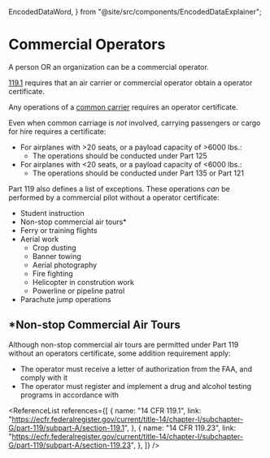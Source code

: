   EncodedDataWord,
} from "@site/src/components/EncodedDataExplainer";

# Commercial Operators

A person OR an organization can be a commercial operator.

[119.1](/_references/14-CFR/119.1) requires that an air carrier or commercial operator obtain a operator
certificate.

Any operations of a [common carrier](/docs/topics/regulations/commercial/carriage) requires an
operator certificate.

Even when common carriage is _not_ involved, carrying passengers or cargo for
hire requires a certificate:

- For airplanes with >20 seats, or a payload capacity of >6000 lbs.:
  - The operations should be conducted under Part 125
- For airplanes with &lt;20 seats, or a payload capacity of &lt;6000 lbs.:
  - The operations should be conducted under Part 135 or Part 121

<Reg part="119.23" />

Part 119 also defines a list of exceptions. These operations _can_ be performed
by a commercial pilot without a operator certificate:

- Student instruction
- Non-stop commercial air tours\*
- Ferry or training flights
- Aerial work
  - Crop dusting
  - Banner towing
  - Aerial photography
  - Fire fighting
  - Helicopter in constrution work
  - Powerline or pipeline patrol
- Parachute jump operations

<Reg part="119.1" />

## \*Non-stop Commercial Air Tours

Although non-stop commercial air tours are permitted under Part 119 without an
operators certificate, some addition requirement apply:

- The operator must receive a letter of authorization from the FAA, and comply
  with it
- The operator must register and implement a drug and alcohol testing programs
  in accordance with <Reg part="120" />

<Reg part="91.147" />

<ReferenceList
  references={[
    {
      name: "14 CFR 119.1",
      link: "https://ecfr.federalregister.gov/current/title-14/chapter-I/subchapter-G/part-119/subpart-A/section-119.1",
    },
    {
      name: "14 CFR 119.23",
      link: "https://ecfr.federalregister.gov/current/title-14/chapter-I/subchapter-G/part-119/subpart-A/section-119.23",
    },
  ]}
/>
